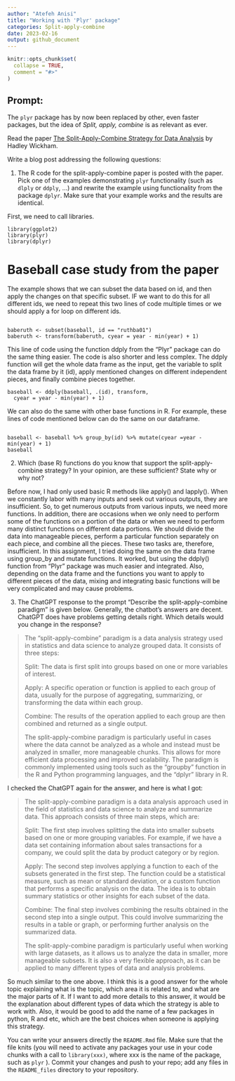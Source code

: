 ```yaml
---
author: "Atefeh Anisi"
title: "Working with 'Plyr' package"
categories: Split-apply-combine
date: 2023-02-16
output: github_document
---
```



<!-- README.md is generated from README.Rmd. Please edit that file -->

```r
knitr::opts_chunk$set(
  collapse = TRUE,
  comment = "#>"
)
```

## Prompt:

The `plyr` package has by now been replaced by other, even faster
packages, but the idea of *Split, apply, combine* is as relevant as
ever.

Read the paper [The Split-Apply-Combine Strategy for Data
Analysis](https://www.jstatsoft.org/article/view/v040i01) by Hadley
Wickham.

Write a blog post addressing the following questions:

1.  The R code for the split-apply-combine paper is posted with the
    paper. Pick one of the examples demonstrating `plyr` functionality
    (such as `dlply` or `ddply`, ...) and rewrite the example using
    functionality from the package `dplyr`. Make sure that your example
    works and the results are identical.
    
First, we need to call libraries.
```{}
library(ggplot2)
library(plyr)
library(dplyr)

```


# Baseball case study from the paper

The example shows that we can subset the data based on id, and then apply the changes on that specific subset. IF we want to do this for all different ids, we need to repeat this two lines of code multiple times or we should apply a for loop on different ids.
```{}

baberuth <- subset(baseball, id == "ruthba01")
baberuth <- transform(baberuth, cyear = year - min(year) + 1)
```


This line of code using the function ddply from the "Plyr" package can do the same thing easier. The code is also shorter and less complex. The ddply function will get the whole data frame as the input, get the variable to split the data frame by it (id), apply mentioned changes on different independent pieces, and finally combine pieces together.

```{}
baseball <- ddply(baseball, .(id), transform, 
  cyear = year - min(year) + 1)

```


We can also do the same with other base functions in R. For example, these lines of code mentioned below can do the same on our dataframe.
```{}

baseball <- baseball %>% group_by(id) %>% mutate(cyear =year - min(year) + 1)
baseball

```


2.  Which (base R) functions do you know that support the
    split-apply-combine strategy? In your opinion, are these sufficient?
    State why or why not?
    
    
Before now, I had only used basic R methods like apply() and lapply(). When we constantly labor with many inputs and seek out various outputs, they are insufficient. So, to get numerous outputs from various inputs, we need more functions. In addition, there are occasions when we only need to perform some of the functions on a portion of the data or when we need to perform many distinct functions on different data portions. We should divide the data into manageable pieces, perform a particular function separately on each piece, and combine all the pieces. These two tasks are, therefore, insufficient. In this assignment, I tried doing the same on the data frame using group_by and mutate functions. It worked, but using the ddply() function from "Plyr" package was much easier and integrated. Also, depending on the data frame and the functions you want to apply to different pieces of the data, mixing and integrating basic functions will be very complicated and may cause problems.


3. The ChatGPT response to the prompt "Describe the split-apply-combine paradigm" is given below. Generally, the chatbot's answers are decent. ChatGPT does have problems getting details right. Which details would you change in the response? 

    
>    The "split-apply-combine" paradigm is a data analysis strategy used in statistics and data science to analyze grouped data. It consists of three steps:
>
>    Split: The data is first split into groups based on one or more variables of interest.
>
>    Apply: A specific operation or function is applied to each group of data, usually for the purpose of aggregating, summarizing, or transforming the data within each group.
>
> Combine: The results of the operation applied to each group are then combined and returned as a single output.
>
> The split-apply-combine paradigm is particularly useful in cases where the data cannot be analyzed as a whole and instead must be analyzed in smaller, more manageable chunks. This allows for more efficient data processing and improved scalability. The paradigm is commonly implemented using tools such as the "groupby" function in the R and Python programming languages, and the "dplyr" library in R.

I checked the ChatGPT again for the answer, and here is what I got:

> The split-apply-combine paradigm is a data analysis approach used in the field of statistics and data science to analyze and summarize data. This approach consists of three main steps, which are:
>
> Split: The first step involves splitting the data into smaller subsets based on one or more grouping variables. For example, if we have a data set containing information about sales transactions for a company, we could split the data by product category or by region.
>
> Apply: The second step involves applying a function to each of the subsets generated in the first step. The function could be a statistical measure, such as mean or standard deviation, or a custom function that performs a specific analysis on the data. The idea is to obtain summary statistics or other insights for each subset of the data.
>
> Combine: The final step involves combining the results obtained in the second step into a single output. This could involve summarizing the results in a table or graph, or performing further analysis on the summarized data.
>
> The split-apply-combine paradigm is particularly useful when working with large datasets, as it allows us to analyze the data in smaller, more manageable subsets. It is also a very flexible approach, as it can be applied to many different types of data and analysis problems.

So much similar to the one above. I think this is a good answer for the whole topic explaining what is the topic, which area it is related to, and what are the major parts of it. If I want to add more details to this answer, it would be the explanation about different types of data which the strategy is able to work with. Also, it would be good to add the name of a few packages in python, R and etc, which are the best choices when someone is applying this strategy.



You can write your answers directly the `README.Rmd` file. 
Make sure that the file knits (you will need to activate any packages your use in your code chunks with a call to `library(xxx)`, where xxx is the name of the package, such as `plyr` ).
Commit your changes and push to your repo;  add any files in the `README_files` directory to your repository. 

